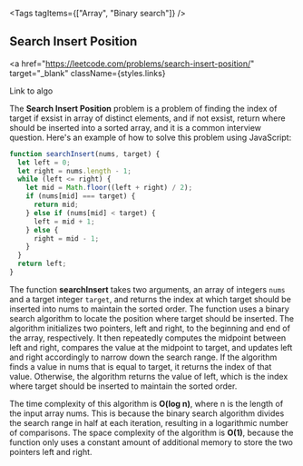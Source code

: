 
<Tags tagItems={["Array", "Binary search"]} />
## Search Insert Position

<a
  href="https://leetcode.com/problems/search-insert-position/"
  target="_blank"
  className={styles.links}
>
  Link to algo
</a>

The **Search Insert Position** problem is a problem of finding the index of target if exsist in array of distinct elements, and if not exsist, return where should be inserted into a sorted array, and it is a common interview question. Here's an example of how to solve this problem using JavaScript:

```js
function searchInsert(nums, target) {
  let left = 0;
  let right = nums.length - 1;
  while (left <= right) {
    let mid = Math.floor((left + right) / 2);
    if (nums[mid] === target) {
      return mid;
    } else if (nums[mid] < target) {
      left = mid + 1;
    } else {
      right = mid - 1;
    }
  }
  return left;
}
```

The function **searchInsert** takes two arguments, an array of integers `nums` and a target integer `target`, and returns the index at which target should be inserted into nums to maintain the sorted order. The function uses a binary search algorithm to locate the position where target should be inserted. The algorithm initializes two pointers, left and right, to the beginning and end of the array, respectively. It then repeatedly computes the midpoint between left and right, compares the value at the midpoint to target, and updates left and right accordingly to narrow down the search range. If the algorithm finds a value in nums that is equal to target, it returns the index of that value. Otherwise, the algorithm returns the value of left, which is the index where target should be inserted to maintain the sorted order.

The time complexity of this algorithm is **O(log n)**, where n is the length of the input array nums. This is because the binary search algorithm divides the search range in half at each iteration, resulting in a logarithmic number of comparisons. The space complexity of the algorithm is **O(1)**, because the function only uses a constant amount of additional memory to store the two pointers left and right.
